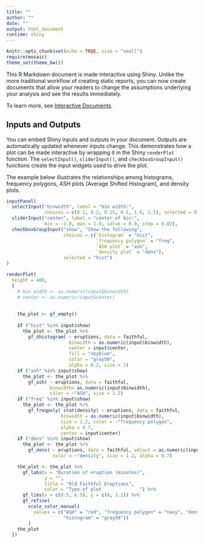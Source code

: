 ```yaml
---
title: ""
author: ""
date: ""
output: html_document
runtime: shiny
---
```


```r
knitr::opts_chunk$set(echo = TRUE, size = "small")
require(mosaic)
theme_set(theme_bw())
```

This R Markdown document is made interactive using Shiny. Unlike the more traditional workflow of creating static reports, you can now create documents that allow your readers to change the assumptions underlying your analysis and see the results immediately. 

To learn more, see [Interactive Documents](http://rmarkdown.rstudio.com/authoring_shiny.html).

## Inputs and Outputs

You can embed Shiny inputs and outputs in your document. Outputs are 
automatically updated whenever inputs change.  This demonstrates how a 
plot can be made interactive by wrapping it in the Shiny `renderPlot` 
function. The `selectInput()`, `sliderInput()`, and `checkboxGroupInput()`
functions create the input widgets used to drive the plot. 

The example below illustrates the relationships among histograms, frequency
polygons, ASH plots (Average Shifted Histogram), and density plots.

```r
inputPanel(
  selectInput("binwidth", label = "bin width:",
              choices = c(0.1, 0.2, 0.25, 0.5, 1.0, 1.5), selected = 0.5),
  sliderInput("center", label = "center of bin:",
              min = -1.0, max = 1.0, value = 0.0, step = 0.02),
  checkboxGroupInput("show", "Show the following",
                     choices = c(`histogram` = "hist",
                                 `frequency polygon` = "freq",
                                 `ASH plot` = "ash",
                                 `density plot` = "dens"),
                     selected = "hist")
)

renderPlot(
  height = 400,
  {
    # bin_width <- as.numeric(input$binwidth)
    # center <- as.numeric(input$center)
    
    
    the_plot <- gf_empty()
    
    if ("hist" %in% input$show)
      the_plot <- the_plot %>% 
        gf_dhistogram( ~ eruptions, data = faithful, 
                       binwidth = as.numeric(input$binwidth), 
                       center = input$center,
                       fill = "skyblue",
                       color = "gray50",
                       alpha = 0.2, size = 1)
    if ("ash" %in% input$show)
      the_plot <- the_plot %>%
        gf_ash( ~ eruptions, data = faithful,
                binwidth= as.numeric(input$binwidth),
                color = ~"ASH", size = 1.2)
    if ("freq" %in% input$show)
      the_plot <- the_plot %>%
        gf_freqpoly( stat(density) ~ eruptions, data = faithful, 
                    binwidth = as.numeric(input$binwidth), 
                    size = 1.2, color = ~"frequency polygon",
                    alpha = 0.7,
                    center = input$center)
    if ("dens" %in% input$show)
      the_plot <- the_plot %>%
        gf_dens( ~ eruptions, data = faithful, adjust = as.numeric(input$binwidth), 
                 color = ~"density", size = 1.2, alpha = 0.7)

    the_plot <- the_plot %>%
      gf_labs(x = "Duration of eruption (minutes)",
              y = "",
              title = "Old Faithful Eruptions",
              color = "Type of plot              ") %>%
      gf_lims(x = c(0.5, 6.5), y = c(0, 1.2)) %>%
      gf_refine(
        scale_color_manual(
          values = c("ASH" = "red", "frequency polygon" = "navy", "density" = "forestgreen",
                     "histogram" = "gray50"))
        )
    the_plot
  })
```


